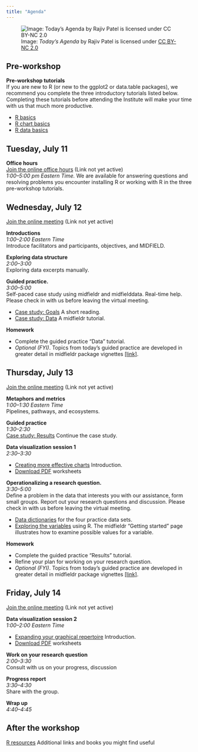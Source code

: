 ```yaml
---
title: "Agenda"
---
```


![Image: *Today's Agenda* by Rajiv Patel is licensed under [CC BY-NC 2.0](https://creativecommons.org/licenses/by-nc/2.0/legalcode)](figures/agenda.png)

## Pre-workshop

**Pre-workshop tutorials**     
If you are new to R (or new to the ggplot2 or data.table packages), we recommend you complete the three introductory tutorials listed below. Completing these tutorials before attending the Institute will make your time with us that much more productive.

- [R basics](r-basics.html)   
- [R chart basics](chart-basics.html)
- [R data basics](data-basics.html)





## Tuesday, July 11

**Office hours**    
[Join the online office hours]() (Link not yet active)    
*1:00--5:00 pm Eastern Time.*  We are available for answering questions and resolving problems you encounter installing R or working with R in the three pre-workshop tutorials. 












## Wednesday, July 12

[Join the online meeting]() (Link not yet active)

**Introductions**    
*1:00--2:00 Eastern Time*    
Introduce facilitators and participants, objectives, and  MIDFIELD.    

**Exploring data structure**    
*2:00--3:00*    
Exploring data excerpts manually.

**Guided practice.**    
*3:00--5:00*    
Self-paced case study using midfieldr and midfielddata. Real-time help. Please check in with us before leaving the virtual meeting.

- [Case study: Goals](https://midfieldr.github.io/midfieldr/articles/art-001-case-goals.html) A short reading.   
- [Case study: Data](https://midfieldr.github.io/midfieldr/articles/art-002-case-data.html) A midfieldr tutorial. 

**Homework**

- Complete the guided practice "Data" tutorial. 
- *Optional (FYI)*. Topics from today's guided practice are developed in greater detail in midfieldr package vignettes  [[link]](https://midfieldr.github.io/midfieldr/articles/).






## Thursday, July 13

[Join the online meeting]() (Link not yet active)     

**Metaphors and metrics**    
*1:00--1:30 Eastern Time*    
Pipelines, pathways, and ecosystems. 

**Guided practice**    
*1:30--2:30*    
[Case study: Results](https://midfieldr.github.io/midfieldr/articles/art-003-case-results.html) Continue the case study. 

**Data visualization session 1**    
*2:30--3:30*    

- [Creating more effective charts](effective-charts.html) Introduction. 
- [Download PDF](resources/2023-effective-charts-handout.pdf) worksheets 

**Operationalizing a research question.**    
*3:30--5:00*    
Define a problem in the data that interests you with our assistance, form small groups. Report out your research questions and discussion. Please check in with us before leaving the virtual meeting. 

- [Data dictionaries](https://midfieldr.github.io/midfielddata/reference/index.html) for the four practice data sets. 
- [Exploring the variables](https://midfieldr.github.io/midfieldr/articles/art-000-getting-started.html) using R. The midfieldr "Getting started" page illustrates how to examine possible values for a variable.  

**Homework**

- Complete the guided practice "Results" tutorial. 
- Refine your plan for working on your research question.  
- *Optional (FYI)*. Topics from today's guided practice are developed in greater detail in midfieldr package vignettes  [[link]](https://midfieldr.github.io/midfieldr/articles/).






## Friday, July 14

[Join the online meeting]() (Link not yet active)  

**Data visualization session 2**    
*1:00--2:00 Eastern Time*    

- [Expanding your graphical repertoire](chart-repertoire.html) Introduction. 
- [Download PDF](https://github.com/graphdr/workshop-data-stories/blob/main/slides/chart-repertoire-handout.pdf) worksheets

**Work on your research question**    
*2:00--3:30*    
Consult with us on your progress, discussion 

**Progress report**    
*3:30--4:30*    
Share with the group. 

**Wrap up**    
*4:40--4:45*    




## After the workshop

 [R resources](r-resources.html) Additional links and books you might find useful
